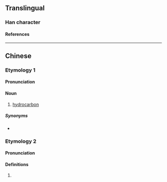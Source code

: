 {{also|烃}}
{{character info/new}}
==Translingual==

===Han character===
{{Han char|rn=86|rad=火|as=07|sn=11|four=91811|canj=FMVM|ids=⿰火巠}}

====References====
{{Han ref|kx=0671.160|dkj=19044|dj=1080.130|hdz=32204.040|uh=70F4}}

----

==Chinese==
{{zh-forms|s=烃}}
{{zh-wp|zh|yue}}

===Etymology 1===
{{blend|zh|碳|氫|gloss1=carbon|gloss2=hydrogen}}

====Pronunciation====
{{zh-pron
|m=tīng,qīng,2nb=variant in Taiwan
|c=ting1
|cat=n
}}

====Noun====
{{zh-noun}}

# {{lb|zh|organic compound}} [[hydrocarbon]]

=====Synonyms=====
* {{zh-l|碳氫化合物}}

===Etymology 2===

====Pronunciation====
{{zh-pron
|m=jǐng
|c=ging2
|mc=y
|oc=y
|cat=
}}

====Definitions====
{{zh-hanzi}}

# {{rfdef|lang=zh}}